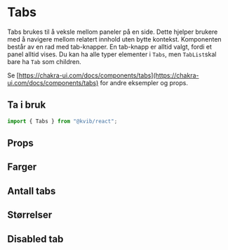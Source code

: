 
<Meta of={TabsStories} />

# Tabs

Tabs brukes til å veksle mellom paneler på en side. Dette hjelper brukere med å navigere mellom relatert innhold uten bytte kontekst. Komponenten består av en rad med tab-knapper. En tab-knapp er alltid valgt, fordi et panel alltid vises.
Du kan ha alle typer elementer i `Tabs`, men `TabList`skal bare ha `Tab` som children.

Se [https://chakra-ui.com/docs/components/tabs](https://chakra-ui.com/docs/components/tabs) for andre eksempler og props.

## Ta i bruk

```jsx
import { Tabs } from "@kvib/react";
```

## Props

<Canvas of={TabsStories.Tabs} />
<Controls of={TabsStories.Tabs} />

## Farger

<Canvas of={TabsStories.TabsColors} />

## Antall tabs

<Canvas of={TabsStories.TabsNumber} />

## Størrelser

<Canvas of={TabsStories.TabsSizes} />

## Disabled tab

<Canvas of={TabsStories.TabsDisabled} />
